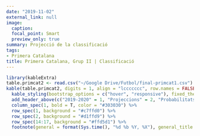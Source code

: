 ```yaml
---
date: "2019-11-02"
external_link: null
image:
  caption: 
  focal_point: Smart
  preview_only: true
summary: Projecció de la classificació
tags:
- Primera Catalana
title: Primera Catalana, Grup II | Classificació
---
```


```r
library(kableExtra)
table.primcat2 <- read.csv("~/Google Drive/Futbol/final-primcat1.csv")
kable(table.primcat2, digits = 1, align = "lccccccc", row.names = FALSE, col.names = c("Club", "Punts", "GD", "Campió", "Playoffs", "Descens", "Atacar", "Defensar"))  %>%
  kable_styling(bootstrap_options = c("hover", "responsive"), fixed_thead = T) %>%
  add_header_above(c("2019-2020" = 1, "Projeccions" = 2, "Probabilitats" = 3, "Rànquings" = 2), background = "white") %>%
  column_spec(1, bold = T, color = "#303030") %>%
  row_spec(1, background = "#c7ffd0") %>%
  row_spec(2, background = "#d1ffd9") %>%
  row_spec(14:17, background = "#ffd5d1") %>%
  footnote(general = format(Sys.time(), "%d %b %Y, %X"), general_title = "Actualitzat:", footnote_as_chunk = T)
```
